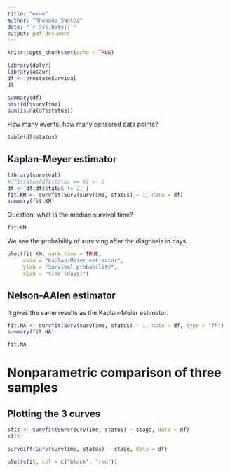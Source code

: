 ```yaml
---
title: "exam"
author: "Rhosane Santos"
date: "`r Sys.Date()`"
output: pdf_document
---
```


```r
knitr::opts_chunk$set(echo = TRUE)
```


```r
library(dplyr)
library(asaur)
df <- prostateSurvival
df
```
```r
summary(df)
hist(df$survTime)
sum(is.na(df$status))
```

How many events, how many censored data points?
```r
table(df$status)
```

## Kaplan-Meyer estimator
```r
library(survival)
#df$status[df$status == 0] <- 2
df <- df[df$status != 2, ]
fit.KM <- survfit(Surv(survTime, status) ~ 1, data = df)
summary(fit.KM)
```

Question: what is the median survival time?
```r
fit.KM
```
We see the probability of surviving after the diagnosis in days.
```r
plot(fit.KM, mark.time = TRUE,
     main = "Kaplan-Meier estimator",
     ylab = "Survival probability",
     xlab = "time (days)")
```
## Nelson-AAlen estimator
It gives the same results as the Kaplan-Meier estimator.
```r
fit.NA <- survfit(Surv(survTime, status) ~ 1, data = df, type = "fh")
summary(fit.NA)
```
```r
fit.NA
```

# Nonparametric comparison of three samples

## Plotting the 3 curves
```r
sfit <- survfit(Surv(survTime, status) ~ stage, data = df)
sfit

survdiff(Surv(survTime, status) ~ stage, data = df)
```
```r
plot(sfit, col = c("black", "red"))
```
